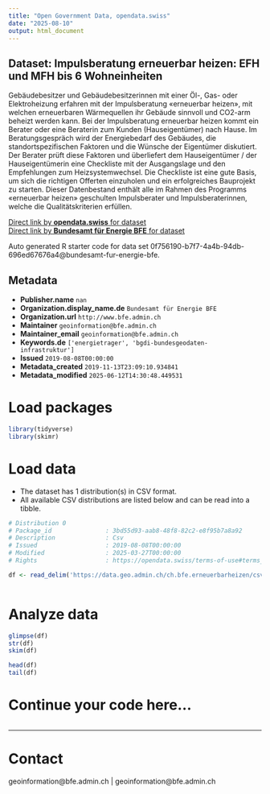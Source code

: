 ```yaml
---
title: "Open Government Data, opendata.swiss"
date: "2025-08-10"
output: html_document
---
```


## Dataset: Impulsberatung erneuerbar heizen: EFH und MFH bis 6 Wohneinheiten

Gebäudebesitzer und Gebäudebesitzerinnen mit einer Öl-, Gas- oder Elektroheizung erfahren mit der Impulsberatung «erneuerbar heizen», mit welchen erneuerbaren Wärmequellen ihr Gebäude sinnvoll und CO2-arm beheizt werden kann. Bei der Impulsberatung erneuerbar heizen kommt ein Berater oder eine Beraterin zum Kunden (Hauseigentümer) nach Hause. Im Beratungsgespräch wird der Energiebedarf des Gebäudes, die standortspezifischen Faktoren und die Wünsche der Eigentümer diskutiert. Der Berater prüft diese Faktoren und überliefert dem Hauseigentümer / der Hauseigentümerin eine Checkliste mit der Ausgangslage und den Empfehlungen zum Heizsystemwechsel. Die Checkliste ist eine gute Basis, um sich die richtigen Offerten einzuholen und ein erfolgreiches Bauprojekt zu starten. Dieser Datenbestand enthält alle im Rahmen des Programms «erneuerbar heizen» geschulten Impulsberater und Impulsberaterinnen, welche die Qualitätskriterien erfüllen.

[Direct link by **opendata.swiss** for dataset](https://opendata.swiss/de/dataset/impulsberatung-erneuerbar-heizen)<br>
[Direct link by **Bundesamt für Energie BFE** for dataset](https://www.bfe.admin.ch/impulsberatung)

Auto generated R starter code for data set 0f756190-b7f7-4a4b-94db-696ed67676a4@bundesamt-fur-energie-bfe.

## Metadata

- **Publisher.name** `nan`
- **Organization.display_name.de** `Bundesamt für Energie BFE`
- **Organization.url** `http://www.bfe.admin.ch`
- **Maintainer** `geoinformation@bfe.admin.ch`
- **Maintainer_email** `geoinformation@bfe.admin.ch`
- **Keywords.de** `['energietrager', 'bgdi-bundesgeodaten-infrastruktur']`
- **Issued** `2019-08-08T00:00:00`
- **Metadata_created** `2019-11-13T23:09:10.934841`
- **Metadata_modified** `2025-06-12T14:30:48.449531`


# Load packages

```r

library(tidyverse)
library(skimr)

```

# Load data

-   The dataset has 1 distribution(s) in CSV format.
-   All available CSV distributions are listed below and can be read into a tibble.

```r

# Distribution 0
# Package_id               : 3bd55d93-aab8-48f8-82c2-e8f95b7a8a92
# Description              : Csv
# Issued                   : 2019-08-08T00:00:00
# Modified                 : 2025-03-27T00:00:00
# Rights                   : https://opendata.swiss/terms-of-use#terms_by

df <- read_delim('https://data.geo.admin.ch/ch.bfe.erneuerbarheizen/csv/2056/ch.bfe.erneuerbarheizen.zip')



```

# Analyze data

```r

glimpse(df)
str(df)
skim(df)

head(df)
tail(df)

```

# Continue your code here...

```r

```

------------------------------------------------------------------------

# Contact

geoinformation@bfe.admin.ch | geoinformation@bfe.admin.ch
